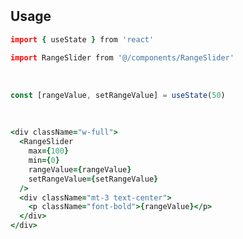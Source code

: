 ```coffeescript file=<rootDir>/src/components/react/components/RangeSlider.tsx title="components/RangeSlider.tsx"
```

<br />

## Usage

```coffeescript
import { useState } from 'react'

import RangeSlider from '@/components/RangeSlider'
```

<br />

```ts
const [rangeValue, setRangeValue] = useState(50)
```

<br />

```coffeescript
<div className="w-full">
  <RangeSlider
    max={100}
    min={0}
    rangeValue={rangeValue}
    setRangeValue={setRangeValue}
  />
  <div className="mt-3 text-center">
    <p className="font-bold">{rangeValue}</p>
  </div>
</div>
```